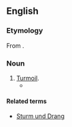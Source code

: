 {{also|Sturm|Drang}}
==English==

===Etymology===
From {{etyl|de|en}} {{m|de|Sturm und Drang}}.

===Noun===
{{en-noun|-}}

# [[turmoil|Turmoil]].
#* {{quote-book|year=1945|author=[[w:Bennet Cerf|Bennet Cerf]]|title=Laughing Stock|url=http://www.google.com/books?id=OlZAAAAAIAAJ&dq=Bennett+Cerf+Laughing+Stock&q=Sturm+Drang&pgis=1#search_anchor|page=219|passage=After six months of '''sturm and drang''' she had to let him go.}}

====Related terms====
* [[Sturm und Drang]]